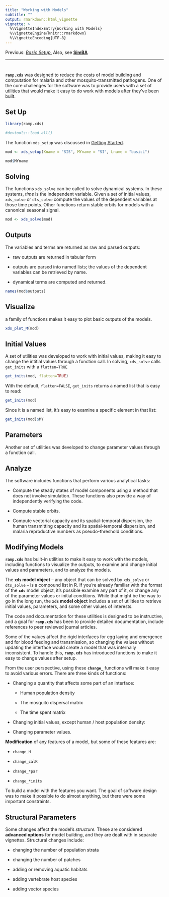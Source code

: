 ```yaml
---
title: "Working with Models"
subtitle: ""
output: rmarkdown::html_vignette
vignette: >
  %\VignetteIndexEntry{Working with Models}
  %\VignetteEngine{knitr::rmarkdown}
  %\VignetteEncoding{UTF-8}
---
```


Previous: [*Basic Setup.*](BasicSetup.html) 
Also, see [**SimBA**](https://faculty.washington.edu/smitdave/simba/index.html)

***


# 

**`ramp.xds`** was designed to reduce the costs of model building and computation for malaria and other mosquito-transmitted pathogens. One of the core challenges for the software was to provide users with a set of utilities that would make it easy to do work with models after they've been built. 

## Set Up


```r
library(ramp.xds)
```

```r
#devtools::load_all()
```

The function `xds_setup` was discussed in [Getting Started](https://dd-harp.github.io/ramp.xds/articles/GettingStarted.html). 

```r
mod <- xds_setup(Xname = "SIS", MYname = "SI", Lname = "basicL")
```

```r
mod$MYname
```

## Solving 

The functions `xds_solve` can be called to solve dynamical systems. In these systems, *time* is the independent variable. Given a set of initial values, `xds_solve` or `dts_solve` compute the values of the dependent variables at those time points. Other functions return stable orbits for models with a canonical seasonal signal.  

```r
mod <- xds_solve(mod)
```

## Outputs 

The variables and terms are returned as raw and parsed outputs:  

- raw outputs are returned in tabular form
    
- outputs are parsed into named lists; the values of the dependent variables can be retrieved by name. 
    
- dynamical terms are computed and returned.

```r
names(mod$outputs)
```

## Visualize 

a family of functions makes it easy to plot basic outputs of the models.

```r
xds_plot_M(mod)
```

## Initial Values 

A set of utilities was developed to work with initial values, making it easy to change the intitial values through a function call. In solving, `xds_solve` calls `get_inits` with a `flatten=TRUE` 

```r
get_inits(mod, flatten=TRUE)
```

With the default, `flatten=FALSE`, `get_inits` returns a named list that is easy to read:

```r
get_inits(mod)
```
Since it is a named list, it's easy to examine a specific element in that list: 

```r
get_inits(mod)$MY
```

## Parameters 

Another set of utilities was developed to change parameter values through a function call. 

## Analyze

The software includes functions that perform various analytical tasks: 

- Compute the steady states of model components using a method that does not involve simulation. These functions also provide a way of independently verifying the code.  
    
- Compute stable orbits. 
    
- Compute vectorial capacity and its spatial-temporal dispersion, the human transmitting capacity and its spatial-temporal dispersion, and malaria reproductive numbers as pseudo-threshold conditions.  

## Modifying Models

**`ramp.xds`** has built-in utilities to make it easy to work with the models, including functions to visualize the outputs, to examine and change initial values and parameters, and to analyze the models. 

The **`xds` model object** -- any object that can be solved by `xds_solve` or `dts_solve` -- is a compound list in R. If you're already familiar with the format of the **`xds`** model object, it's possible examine any part of it, or change any of the parameter values or initial conditions. While that might be the way to go in the long run, the **`xds` model object** includes a set of utilities to retrieve initial values, parameters, and some other values of interests. 

The code and documentation for these utilities is designed to be instructive, and a goal for **`ramp.xds`** has been to provide detailed documentation, include references to peer reviewed journal articles. 

Some of the values affect the rigid interfaces for egg laying and emergence and for blood feeding and transmission, so changing the values without updating the interface would create a model that was internally inconsistent. To handle this, **`ramp.xds`** has introduced functions to make it easy to change values after setup. 

From the user perspective, using these **`change_`** functions will make it easy to avoid various errors. There are three kinds of functions:

+ Changing a quantity that affects some part of an interface: 


    - Human population density 
    
    - The mosquito dispersal matrix 
    
    - The time spent matrix 

+ Changing initial values, except human / host population density: 

+ Changing parameter values. 





**Modification** of any features of a model, but some of these features are: 

- `change_H`

- `change_calK` 

- `change_*par`  

- `change_*inits`  

To build a model with the features you want. The goal of software design was to make it possible to do almost anything, but there were some important constraints. 

## Structural Parameters 

Some changes affect the model's *structure.* These are considered **advanced options** for model building, and they are dealt with in separate vignettes. Structural changes include:

- changing the number of population strata

- changing the number of patches

- adding or removing aquatic habitats 

- adding vertebrate host species 

- adding vector species 

